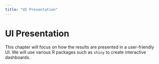```yaml
---
title: "UI Presentation"
---
```


# UI Presentation

This chapter will focus on how the results are presented in a user-friendly UI. We will use various R packages such as `shiny` to create interactive dashboards.

